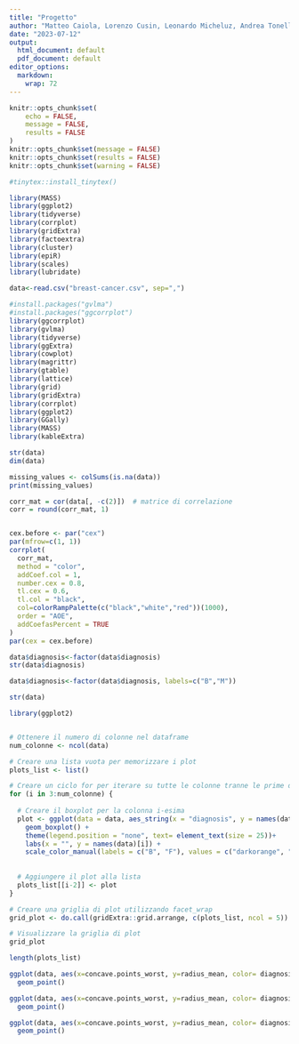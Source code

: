 ```yaml
---
title: "Progetto"
author: "Matteo Caiola, Lorenzo Cusin, Leonardo Micheluz, Andrea Tonello"
date: "2023-07-12"
output:
  html_document: default
  pdf_document: default
editor_options:
  markdown:
    wrap: 72
---
```


```r
knitr::opts_chunk$set(
	echo = FALSE,
	message = FALSE,
	results = FALSE
)
knitr::opts_chunk$set(message = FALSE)
knitr::opts_chunk$set(results = FALSE)
knitr::opts_chunk$set(warning = FALSE)
```

```r
#tinytex::install_tinytex()
```

```r
library(MASS)
library(ggplot2)
library(tidyverse)
library(corrplot)
library(gridExtra)
library(factoextra)
library(cluster)
library(epiR)
library(scales)
library(lubridate)


```

```r

data<-read.csv("breast-cancer.csv", sep=",")
```

```r
#install.packages("gvlma")
#install.packages("ggcorrplot")
library(ggcorrplot)
library(gvlma)
library(tidyverse)
library(ggExtra)
library(cowplot)
library(magrittr)
library(gtable)
library(lattice)
library(grid)
library(gridExtra)
library(corrplot)
library(ggplot2)
library(GGally)
library(MASS)
library(kableExtra)
```

```r
str(data)
dim(data)
```

```r
missing_values <- colSums(is.na(data))
print(missing_values)
```

```r
corr_mat = cor(data[, -c(2)])  # matrice di correlazione
corr = round(corr_mat, 1)


cex.before <- par("cex")
par(mfrow=c(1, 1))
corrplot(
  corr_mat,
  method = "color",
  addCoef.col = 1,
  number.cex = 0.8,
  tl.cex = 0.6,
  tl.col = "black",
  col=colorRampPalette(c("black","white","red"))(1000),
  order = "AOE",
  addCoefasPercent = TRUE
)
par(cex = cex.before)
```

```r
data$diagnosis<-factor(data$diagnosis)
str(data$diagnosis)
```

```r
data$diagnosis<-factor(data$diagnosis, labels=c("B","M"))

str(data)

```

```r
library(ggplot2)


# Ottenere il numero di colonne nel dataframe
num_colonne <- ncol(data)

# Creare una lista vuota per memorizzare i plot
plots_list <- list()

# Creare un ciclo for per iterare su tutte le colonne tranne le prime due
for (i in 3:num_colonne) {
  
  # Creare il boxplot per la colonna i-esima
  plot <- ggplot(data = data, aes_string(x = "diagnosis", y = names(data)[i], color = "diagnosis")) + 
    geom_boxplot() +
    theme(legend.position = "none", text= element_text(size = 25))+
    labs(x = "", y = names(data)[i]) +
    scale_color_manual(labels = c("B", "F"), values = c("darkorange", "cyan4")) 
  
    
  # Aggiungere il plot alla lista
  plots_list[[i-2]] <- plot
}

# Creare una griglia di plot utilizzando facet_wrap
grid_plot <- do.call(gridExtra::grid.arrange, c(plots_list, ncol = 5))

# Visualizzare la griglia di plot
grid_plot

length(plots_list)
```

```r
ggplot(data, aes(x=concave.points_worst, y=radius_mean, color= diagnosis))+
  geom_point()
```

```r
ggplot(data, aes(x=concave.points_worst, y=radius_mean, color= diagnosis))+
  geom_point()
```

```r
ggplot(data, aes(x=concave.points_worst, y=radius_mean, color= diagnosis))+
  geom_point()
```
